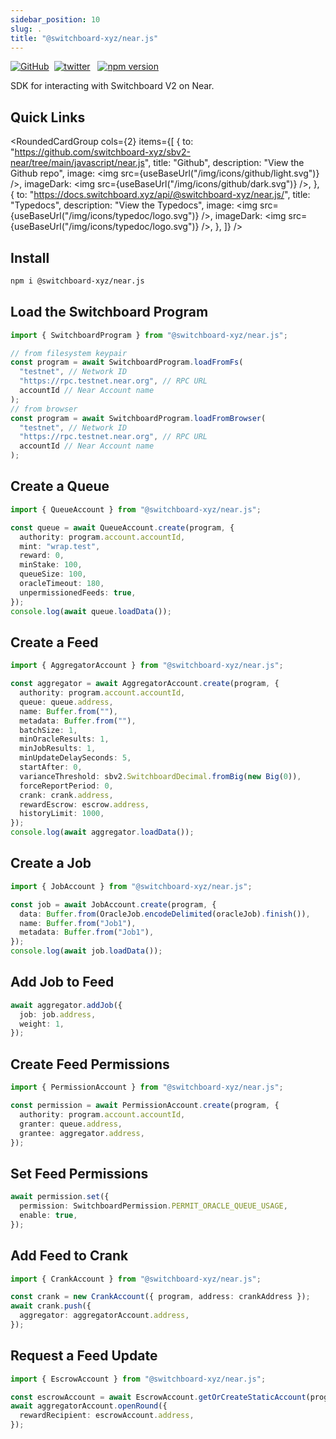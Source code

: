 ```yaml
---
sidebar_position: 10
slug: .
title: "@switchboard-xyz/near.js"
---
```


[![GitHub](https://img.shields.io/badge/--181717?logo=github&logoColor=ffffff)](https://github.com/switchboard-xyz/sbv2-aptos)&nbsp;
[![twitter](https://badgen.net/twitter/follow/switchboardxyz)](https://twitter.com/switchboardxyz)&nbsp;&nbsp;
[![npm version](https://badge.fury.io/js/@switchboard-xyz%2Faptos.js.svg)](https://badge.fury.io/js/@switchboard-xyz%2Faptos.js)

SDK for interacting with Switchboard V2 on Near.

## Quick Links


<RoundedCardGroup
  cols={2}
  items={[
    {
      to: "https://github.com/switchboard-xyz/sbv2-near/tree/main/javascript/near.js",
      title: "Github",
      description: "View the Github repo",
      image: <img src={useBaseUrl("/img/icons/github/light.svg")} />,
      imageDark: <img src={useBaseUrl("/img/icons/github/dark.svg")} />,
    },
    {
      to: "https://docs.switchboard.xyz/api/@switchboard-xyz/near.js/",
      title: "Typedocs",
      description: "View the Typedocs",
      image: <img src={useBaseUrl("/img/icons/typedoc/logo.svg")} />,
      imageDark: <img src={useBaseUrl("/img/icons/typedoc/logo.svg")} />,
    },
  ]}
/>

## Install

```bash npm2yarn
npm i @switchboard-xyz/near.js
```

## Load the Switchboard Program

```ts
import { SwitchboardProgram } from "@switchboard-xyz/near.js";

// from filesystem keypair
const program = await SwitchboardProgram.loadFromFs(
  "testnet", // Network ID
  "https://rpc.testnet.near.org", // RPC URL
  accountId // Near Account name
);
// from browser
const program = await SwitchboardProgram.loadFromBrowser(
  "testnet", // Network ID
  "https://rpc.testnet.near.org", // RPC URL
  accountId // Near Account name
);
```

## Create a Queue

```ts
import { QueueAccount } from "@switchboard-xyz/near.js";

const queue = await QueueAccount.create(program, {
  authority: program.account.accountId,
  mint: "wrap.test",
  reward: 0,
  minStake: 100,
  queueSize: 100,
  oracleTimeout: 180,
  unpermissionedFeeds: true,
});
console.log(await queue.loadData());
```

## Create a Feed

```ts
import { AggregatorAccount } from "@switchboard-xyz/near.js";

const aggregator = await AggregatorAccount.create(program, {
  authority: program.account.accountId,
  queue: queue.address,
  name: Buffer.from(""),
  metadata: Buffer.from(""),
  batchSize: 1,
  minOracleResults: 1,
  minJobResults: 1,
  minUpdateDelaySeconds: 5,
  startAfter: 0,
  varianceThreshold: sbv2.SwitchboardDecimal.fromBig(new Big(0)),
  forceReportPeriod: 0,
  crank: crank.address,
  rewardEscrow: escrow.address,
  historyLimit: 1000,
});
console.log(await aggregator.loadData());
```

## Create a Job

```ts
import { JobAccount } from "@switchboard-xyz/near.js";

const job = await JobAccount.create(program, {
  data: Buffer.from(OracleJob.encodeDelimited(oracleJob).finish()),
  name: Buffer.from("Job1"),
  metadata: Buffer.from("Job1"),
});
console.log(await job.loadData());
```

## Add Job to Feed

```ts
await aggregator.addJob({
  job: job.address,
  weight: 1,
});
```

## Create Feed Permissions

```ts
import { PermissionAccount } from "@switchboard-xyz/near.js";

const permission = await PermissionAccount.create(program, {
  authority: program.account.accountId,
  granter: queue.address,
  grantee: aggregator.address,
});
```

## Set Feed Permissions

```ts
await permission.set({
  permission: SwitchboardPermission.PERMIT_ORACLE_QUEUE_USAGE,
  enable: true,
});
```

## Add Feed to Crank

```ts
import { CrankAccount } from "@switchboard-xyz/near.js";

const crank = new CrankAccount({ program, address: crankAddress });
await crank.push({
  aggregator: aggregatorAccount.address,
});
```

## Request a Feed Update

```ts
import { EscrowAccount } from "@switchboard-xyz/near.js";

const escrowAccount = await EscrowAccount.getOrCreateStaticAccount(program);
await aggregatorAccount.openRound({
  rewardRecipient: escrowAccount.address,
});
```
